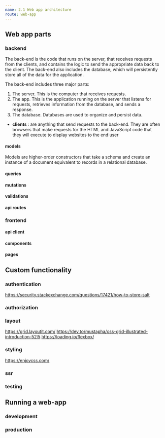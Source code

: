 ```yaml
---
name: 2.1 Web app architecture
route: web-app
---
```


## Web app parts

### backend
The back-end is the code that runs on the server, that receives requests from the clients,
 and contains the logic to send the appropriate data back to the client. 
 The back-end also includes the database, 
 which will persistently store all of the data for the application. 

 The back-end includes three major parts:

 1. The server. This is the computer that receives requests.
 2. The app. This is the application running on the server that listens for requests, retrieves information from the database, and sends a response.
 3. The database. Databases are used to organize and persist data.

- **clients** : are anything that send requests to the back-end. They are often browsers that make requests for the HTML and JavaScript code that they will execute to display websites to the end user

#### models
Models are higher-order constructors that take a schema and create an instance of a document equivalent to records in a relational database.

#### queries

#### mutations

#### validations

#### api routes

### frontend

#### api client

#### components

#### pages


## Custom functionality

### authentication
https://security.stackexchange.com/questions/17421/how-to-store-salt
### authorization

### layout
https://grid.layoutit.com/
https://dev.to/mustapha/css-grid-illustrated-introduction-52l5
https://loading.io/flexbox/

### styling
https://enjoycss.com/
### ssr

### testing

## Running a web-app

### development

### production

